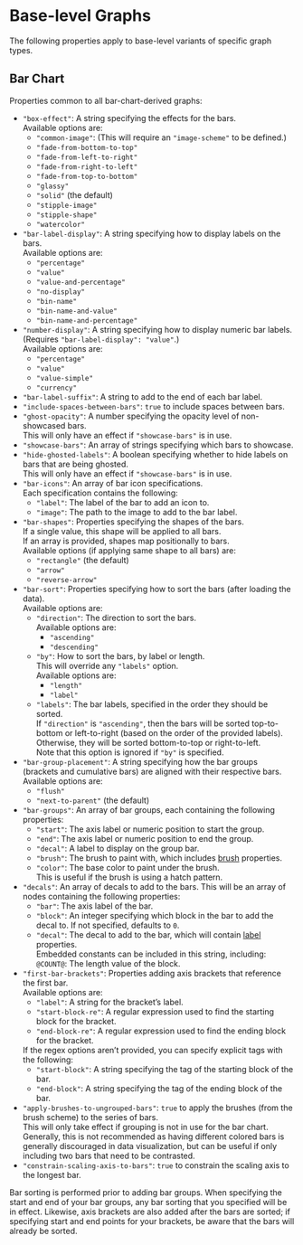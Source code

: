 # Base-level Graphs

The following properties apply to base-level variants of specific graph types.

## Bar Chart {#bar-chart-properties .unnumbered}

Properties common to all bar-chart-derived graphs:

- `"box-effect"`: A string specifying the effects for the bars. \
  Available options are:
  - `"common-image"`: (This will require an `"image-scheme"` to be defined.)
  - `"fade-from-bottom-to-top"`
  - `"fade-from-left-to-right"`
  - `"fade-from-right-to-left"`
  - `"fade-from-top-to-bottom"`
  - `"glassy"`
  - `"solid"` (the default)
  - `"stipple-image"`
  - `"stipple-shape"`
  - `"watercolor"`
- `"bar-label-display"`: A string specifying how to display labels on the bars. \
  Available options are:
  - `"percentage"`
  - `"value"`
  - `"value-and-percentage"`
  - `"no-display"`
  - `"bin-name"`
  - `"bin-name-and-value"`
  - `"bin-name-and-percentage"`
- `"number-display"`: A string specifying how to display numeric bar labels. \
  (Requires `"bar-label-display": "value"`.) \
  Available options are:
  - `"percentage"`
  - `"value"`
  - `"value-simple"`
  - `"currency"`
- `"bar-label-suffix"`: A string to add to the end of each bar label.
- `"include-spaces-between-bars"`: `true` to include spaces between bars.
- `"ghost-opacity"`: A number specifying the opacity level of non-showcased bars. \
  This will only have an effect if `"showcase-bars"` is in use.
- `"showcase-bars"`: An array of strings specifying which bars to showcase.
- `"hide-ghosted-labels"`: A boolean specifying whether to hide labels on bars that are being ghosted. \
  This will only have an effect if `"showcase-bars"` is in use.
- `"bar-icons"`: An array of bar icon specifications. \
  Each specification contains the following:
  - `"label"`: The label of the bar to add an icon to.
  - `"image"`: The path to the image to add to the bar label.
- `"bar-shapes"`: Properties specifying the shapes of the bars. \
  If a single value, this shape will be applied to all bars. \
  If an array is provided, shapes map positionally to bars. \
  Available options (if applying same shape to all bars) are:
  - `"rectangle"` (the default)
  - `"arrow"`
  - `"reverse-arrow"`
- `"bar-sort"`: Properties specifying how to sort the bars (after loading the data). \
  Available options are:
  - `"direction"`: The direction to sort the bars. \
    Available options are:
    - `"ascending"`
    - `"descending"`
  - `"by"`: How to sort the bars, by label or length. \
    This will override any `"labels"` option. \
    Available options are:
    - `"length"`
    - `"label"`
  - `"labels"`: The bar labels, specified in the order they should be sorted. \
       If `"direction"` is `"ascending"`, then the bars will be sorted top-to-bottom or
       left-to-right (based on the order of the provided labels). Otherwise, they will be
       sorted bottom-to-top or right-to-left. \
       Note that this option is ignored if `"by"` is specified.
- `"bar-group-placement"`: A string specifying how the bar groups (brackets and cumulative bars)
    are aligned with their respective bars. \
    Available options are:
    - `"flush"`
    - `"next-to-parent"` (the default)
- `"bar-groups"`: An array of bar groups, each containing the following properties:
  - `"start"`: The axis label or numeric position to start the group.
  - `"end"`: The axis label or numeric position to end the group.
  - `"decal"`: A label to display on the group bar.
  - `"brush"`: The brush to paint with, which includes [brush](#brush-properties) properties.
  - `"color"`: The base color to paint under the brush. \
    This is useful if the brush is using a hatch pattern.
- `"decals"`: An array of decals to add to the bars.
  This will be an array of nodes containing the following properties:
  - `"bar"`: The axis label of the bar.
  - `"block"`: An integer specifying which block in the bar to add the decal to.
    If not specified, defaults to `0`.
  - `"decal"`: The decal to add to the bar, which will contain [label](#label-properties) properties. \
    Embedded constants can be included in this string, including: \
    `@COUNT@`: The length value of the block.
- `"first-bar-brackets"`: Properties adding axis brackets that reference the first bar. \
  Available options are:
  - `"label"`: A string for the bracket's label.
  - `"start-block-re"`: A regular expression used to find the starting block for the bracket.
  - `"end-block-re"`: A regular expression used to find the ending block for the bracket.

  If the regex options aren’t provided, you can specify explicit tags with the following:
  - `"start-block"`: A string specifying the tag of the starting block of the bar.
  - `"end-block"`: A string specifying the tag of the ending block of the bar.
- `"apply-brushes-to-ungrouped-bars"`: `true` to apply the brushes (from the brush scheme) to the series of bars. \
  This will only take effect if grouping is not in use for the bar chart.
  Generally, this is not recommended as having different colored bars is generally discouraged in data visualization, but can be useful if
  only including two bars that need to be contrasted.
- `"constrain-scaling-axis-to-bars"`: `true` to constrain the scaling axis to the longest bar.

::: {.notesection data-latex=""}
Bar sorting is performed prior to adding bar groups.
When specifying the start and end of your bar groups, any bar sorting that you specified will be in effect.
Likewise, axis brackets are also added after the bars are sorted; if specifying start and end points for your brackets, be aware that the bars will already be sorted.
:::
